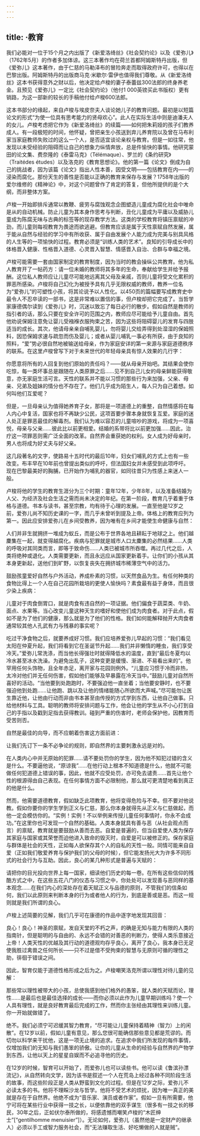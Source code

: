 ```yaml
---
---
---
```

title: ·教育
---




我们必能对一位于15个月之内出版了《新爱洛绮丝》《社会契约论》以及《爱弥儿》（1762年5月）的作者多加体谅。这三本著作均在荷兰首都阿姆斯特丹出版，但《爱弥儿》这本著作，由于仁慈的马勒泽布的冒险奔走而取得政府许可，也得以在巴黎出版。阿姆斯特丹的出版商马克·米歇尔·雷伊也值得我们尊敬。从《新爱洛绮丝》这本书获得意外之财以后，他决定给卢梭的妻子泰蕾兹300法郎的终身养老金。且预见《爱弥儿》一定比《社会契约论》（他付1 000英镑买此书版权）更有销路，为这一部新的较长的手稿他付给卢梭600法郎。

这本书部分的缘起，来自卢梭与埃皮奈夫人谈论她儿子的教育问题。最初是以短篇论文的形式“为使一位具有思考能力的贤母欢心”。此人在实际生活中则是迪潘夫人的女儿。卢梭考虑把它作为《新爱洛绮丝》的续篇——如何把朱莉娅的孩子们教养成人。有一段极短的时间，他怀疑，曾把亲生小孩送到弃儿养育院以及曾在马布利家当家庭教师失败过的这么一个人，是否适宜谈论亲权与教育。但是一如往常，他发现以未受经验的阻碍而让自己的想象力纵情奔放，总是件愉快的事情。他研究蒙田的论文集、费奈隆的《泰雷马克》（Télémaque）、罗兰的《条约研究》（Traitédes études）以及洛克的《教育思想论》。他的第一篇《论文》倒成为自己的挑战者，因为该篇《论文》指出人性本善，因受文明——包括教育在内——的浸染而腐化。那份天生的善性是否能以正确的教育来保存与发展？1758年出版的爱尔维修的《精神论》中，对这个问题曾作了肯定的答复，但他所提供的是个大纲，而非整体方案。

卢梭一开始即排斥通常以教鞭、疲劳与腐蚀观念企图塑造儿童成为腐化社会中唯命是从的自动机械。防止儿童为其本身作思考与判断，丑化儿童成为平庸以及威胁儿童成为陈腐无味与古典的标签等的现存教学方法。这类的学校教育将镇压禀赋的冲劲，而儿童则每视教育为畏途而欲逃避。但教育应该是属于天性禀赋自然发展，属于能从自然与经验的学习中有所收获、属于自由发展个人能力成为完美与别具风格的人生等的一项愉快的过程。教育必须是“训练人类的艺术”。良知的引导成长中的体格晋入健康、性格晋入道德、心灵晋入智慧、情感晋入自治、合群与幸福之境。

卢梭可能需要一套由国家制定的教育制度，因为当时的教会操纵公共教育。他为私人教育开了一帖药方：请一位未婚的教师将其多年的生命，奉献给学生并给予报酬。这位私人教师应让儿童尽可能地远离其父母及亲戚，否则儿童将受文化累积的罪恶所感染。卢梭将自己幻化为被授予具有几乎无限权威的教师，教养一位名为“爱弥儿”的可塑性小孩，将其论说予以人性化。以450页的篇幅要写成教育史中最令人不忍卒读的一部书，这是非常难以置信的事，但卢梭却把它完成了。当哲学家康德偶尔读到《爱弥儿》时，沉迷以致忘了每日必行的散步。假如自然是教师的指引者的话，那么只要在安全许可的范围之内，教师应尽可能给予儿童自由。首先他劝说保姆注意免让婴儿受襁褓衣服拘束之苦，因为这些将阻碍婴儿的发育与四肢适当的成长。其次，他请母亲亲自哺乳婴儿，勿将婴儿交给弄得到处湿湿的保姆照料，因恐保姆求速与疏忽而伤及婴儿；或者从婴儿哺乳一事必有所获，由于良知的照料，“爱”势必很自然地被输送给母亲，作为家庭安详的第一来源与家庭道德秩序的联系。在这里卢梭曾写下对于未来世代的年轻母亲具有惊人效果的几行字：

你愿意将所有的人回复到他们原始的责任吗？——就从母亲开始吧。其结果会使你吃惊，每一类坏事总是跟随在人类原罪之后……见不到自己儿女的母亲鲜能获得敬意，亦无家庭生活可言。天性的联系并不能以习惯的那些行为来加强，父亲、母亲、兄弟及姐妹的情分也不存在了。他们几乎成为陌生人，每人只为自己着想。如何叫他们互爱呢？

但是，一旦母亲认为值得她养育子女，那将是一项道德上的重整，自然情感将在每人内心中复活，国家也将不再缺少公民，这项首要步骤本身就恢复互爱。家庭的迷人处正是罪恶最佳的解毒剂。我们认为难以容忍的儿童喧吵的游戏，将成为一项喜悦，母亲与父亲……彼此比以前更相爱。结婚的系带将比以前更加强……因此，治疗这一项罪恶则需广泛全面的改革。自然界会重获她的权利。女人成为好母亲时，男人也将成为好丈夫与好父亲。



这几段著名的文字，使路易十五时代的最后10年，妇女们哺乳的方式上也有一些改变。布丰早在10年前也曾提出类似的呼吁，但法国妇女并未感受到此项呼吁。现在巴黎最美好的胸脯，已开始作为哺乳的器官，如同往昔只为性感上来迷人一般。

卢梭将他的学生的教育生涯分为三个时期：童年12年，少年8年，以及准备结婚为人父、为经济及社会生活之需而尚未决定的年纪。在第一阶段，教育几乎着重于体格与道德。书本与读书，甚至宗教，均有待于心理的发展。一直至他是12岁之前，爱弥儿尚不知历史课的一字，而几乎未曾听到提及上帝。体格上的教育应列为第一。因此应安排爱弥儿在乡间受教养，因为唯有在乡间才能使生命健康与自然：

人们并非生就拥挤一堆成为蚁丘，而是公布于世界各地且耕耘于地球之上。他们越麇集在一起，就变得越腐化。疾病与犯罪就是城市人口太麇集的必然结果……人类的呼吸对其同类而言，即等于致命伤……人类已被城市所吞噬。再过几代之后，人类将绝种或退化。人类需要更新，而且永远应从国家更新着手。让你们的小孩从其本身更新起，送他们到旷野，以恢复丧失在拥挤城市稀薄空气中的活力。



鼓励孩童爱好自然与户外活动，养成朴素的习惯，以天然食品为生。有任何种类的食物比得上一个人在自己花园所栽培的更使人愉快吗？素食最有益于身体，而且很少染上疾病：

儿童对于肉食倒胃口，就是肉食有违自然的一项证据。他们偏食于蔬菜类、牛奶、面点、水果等。当心改变儿童这种天生的嗜好和使他们成为肉食者。对于此点，假如不是为了他们的健康，那么就是为了他们的性格。我们如何能解释抛开大肉食者通常较其他人孔武有力与残暴的事实呢？



吃过干净食物之后，就要养成好习惯。我们应培养爱弥儿早起的习惯：“我们看见太阳在仲夏升起，我们将看到它在圣诞节升起……我们并非懒惰的睡虫，我们享受冷天。”爱弥儿常洗涤，而当他长得强壮时就得降低水的温度，直到“最后冬夏均以冷水甚至冰水洗澡。为避免出乱子，这种变更是缓慢、渐进、不易看出来的”。他罕用任何头饰物，且全年赤足，离开家与花园则例外。“儿童应习惯于冷而非热，太冷对他们并无任何伤害，假如他们能够及早暴露在冷天当中。”鼓励儿童对自然所喜好的活动。“当他要到处跑跑时，不要强迫他一直坐着；当他要安静时，也不要强迫他到处跑……让他跑、跳以及让他的情绪能随心所欲而大声喊。”尽可能勿让医生靠近他，让他由行动而非由书本甚至由传授的方式学到东西，让他自己做事。只给他材料与工具。聪明的教师将安排问题与工作，他会让他的学生从不小心打到自己的手指以及戳到足指去获得教训。碰到严重的伤害时，老师会保护他，因教育而受苦则否。

自然是最佳的向导，而不应朝着伤害这方面前进：

让我们先订下一条不必争论的规则，即自然界的主要刺激永远是对的。

在人类内心中并无原始的犯罪……请不要处罚你的学生，因为他不知犯过错的含义是什么。不要逼他说，“原谅我”……在他行动上根本不知道德是什么，他就不可能做任何犯道德上错误的事，因此，他就不应受处罚，亦可免去谴责……首先让他个性的根源得由自己表现。在任何事情方面不必限制他，那么就可更清楚地看到真正的他是什么。



然而，他需要道德教育，假如缺乏此项教育，他将变得危险与不幸。但不要对他说教。假如你要你的学生学到正义与仁慈，那么你本身就得先从正义与仁慈做起，而他一定会模仿你的。“实例！实例！不以举例来传授儿童任何事情时，你永不会成功。”在这里你也可发现一个自然的基础。人类本身就具有善与恶（从社会观点而言）的禀赋，教育就是要鼓励从善而去恶。自爱是普遍的，但当自爱使人类为保存其家庭与国家或其荣誉而迫他进入致命的毁灭时，自爱是可以被修正的。保存家庭与群体是社会的天性，正如每人欲保存其个人的自私的天性一般。同情可能来自自爱（正如我们敬爱养育与保护我们的父母的时候），但它能发扬光大为许多不同形式的社会行为与互助。因此，良心的某几种形式是普遍与天赋的：

请把你的目光投向世界上每一国家，细读他们历史的每一卷。在所有这些信仰的残酷方式之中，在这些五花八门的仪态与习惯之中，你处处可以发现善与恶同样的基本观念……在我们内心的深处存在着天赋正义与品德的原则，不管我们的信条如何，我们以此原则来判断本身的行为或者他人的行为，到底是善或是恶。而这一规则就是我们所谓的良心。



卢梭上述简要的见解，我们几乎可在康德的作品中逐字地发现其回音：

良心！良心！神圣的禀赋，发自天堂的不朽之声，的确是无知与能力有限的人类的指南针，但是聪明的与自由的、永远不会错的对善恶的判断力，使得人类乐意接近上帝！人类天性的优越及其行动的道德观均存乎良心，离开了良心，我本身已无足使我胜过禽兽之任何所长——只不过是借不受拘束的智慧与无原则可循的理性之助，徘徊于错误之间。



因此，智育仅能于道德性格形成之后为之。卢梭嘲笑洛克所谓以理性对待儿童的见解：

那些常以理性被带大的小孩，总使我感到他们格外的愚笨，就人类的天赋而论，理性……是最后也是最佳选择的成长——而你必须以此作为儿童早期训练吗？使一个人具有理性，就是良好教育最后完成的工作，然而你主张经由其理性来训练儿童。你一开始就做错了。



绝不。我们必须宁可迟缓其智力教育，“尽可能让儿童保持着精神（智力）上的闲散”。在12岁以前，假如儿童有意见，那么您很可能确信那些意见都是荒谬的。而切勿以科学来干扰他，这是一项无止境的追求。在追求中我们所发现的每件事情，仅增加我们的无知与我们愚笨的骄傲。让你的儿童从生命的经验与自然界的产物学到东西，让他以天上的星星自娱而不必追寻他的历史。

在12岁的时候，智育可以开始了，而爱弥儿也可以读些书。他可以读《鲁滨孙漂流记》，从自然转向文学，因为该书是叙述一个人在荒岛上经过各种不同阶段生活的故事，而这些阶段正是人类从野蛮到文化的过程。但是在12岁之际，爱弥儿不必读太多的书。他将不理睬沙龙与哲学。他将不受艺术的烦扰，因为唯一真正的美就是存在于自然界。他绝不成为“音乐家、演员或者作家”。假如一旦有所需要，他宁可将在某些行业中获得一技之长，以便依靠他的双手谋生（很多有一技之长的移民，30年之后，正如伏尔泰所做的，将感遗憾而嘲笑卢梭的“木匠绅士”[“gentilhomme menuisier”]）。无论如何，爱弥儿（虽然他是一定财产的继承人）必须以手工或智力服务社会，而“无法赚取生活、好吃懒做的人就是贼”。
